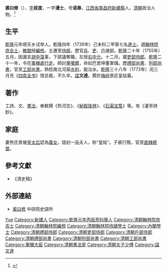 {{明清人物信息框
| 姓名 = 裘曰修
| 原名 =
| 圖片名稱= 裘曰修.jpg
| 圖片大小 = 200px
| 圖片說明 =《[[清代学者像传|清代学者像传]]》第一集之《裘曰修像》，[[葉衍蘭|葉衍蘭]]摹繪
| 最高職務 = 誥授光祿大夫太子少傅經筵講官南書房供奉工部尚書兼管順天府尹事
| 國家 = 大清
| 爵位 = 
| 籍貫 = [[江西省|江西省]][[南昌府|南昌府]][[新建縣|新建縣]]
| 族裔 = 漢族
| 旗籍 = 
| 字號 = 字'''叔度'''，一字'''漫士'''
| 諡號 = 文達
| 出生日期 = [[康熙|康熙]]五十一年（1712年）
| 出生地點 = [[江蘇省|江蘇省]][[長洲縣|長洲縣]]
| 逝世日期 = [[乾隆|乾隆]]三十八年（1773年）
| 逝世地點 = [[江蘇省|江蘇省]][[長洲縣|長洲縣]]
| 墓葬 = 
| 配偶 =
| 親屬 = 
| 出身 = 
* 乾隆四年己未科進士出身
| 經歷 = 
| 著作 =
}}

'''裘曰修'''（{{bd|1712年||1773年|catIdx=Q裘}}），[[表字|字]]'''叔度'''，一字'''漫士'''，号'''诺皋'''，[[江西省|江西省]][[南昌府|南昌府]][[新建縣|新建縣]]人，[[清朝|清朝]]政治人物。<ref>{{Cite book|title=中国历史人物辞典|author=吴海林, 李延沛编|publisher=黑龙江人民出版社|year=1983|isbn=|location=哈尔滨|pages=}}</ref>

== 生平 ==
[[乾隆|乾隆]]元年顺天乡试举人。乾隆四年（1739年）己未科二甲第七名[[進士|進士]]。選[[翰林院庶吉士|翰林院庶吉士]]，[[散館|散館]]授[[編修|編修]]。五遷至[[侍郎|侍郎]]，歷官[[兵|兵]]、[[吏|吏]]、[[戶|戶]]諸部。[[乾隆|乾隆]]二十年（1755年）五月，因漏言[[胡中藻|胡中藻]]事，下部議奪職，左授[[右中允|右中允]]。十二月，擢[[吏部侍郎|吏部侍郎]]。[[乾隆|乾隆]]二十一年，令在[[軍機處行走|軍機處行走]]。師討[[準噶爾|準噶爾]]，命如巴里坤董軍儲。歷[[禮部尚書|禮部尚書]]、[[刑部尚書|刑部尚書]]，官至[[工部尚書|工部尚書]]。熟稔南北河渠[[水利|水利]]，能治水。[[乾隆|乾隆]]三十八年（1773年）闰三月充《[[四库全书|四库全书]]》馆总裁，不久卒。[[諡|諡]]'''文達'''。葬於[[梅岭_(江西)|梅岭]]景区皇姑墓。

== 著作==
工詩、文、[[書法|書法]]，奉敕撰《热河志》、《[[秘殿珠林|秘殿珠林]]》、《[[石渠宝笈|石渠宝笈]]》等。有《灌亭詩鈔》。

== 家庭 ==
妻熊氏曾被[[皇太后|皇太后]]認為[[義女|義女]]，誥封一品夫人，称“皇姑”。子裘行簡，官至[[直隸總督|直隸總督]]。

== 參考文獻 ==
{{reflist}}
*《清史稿》

== 外部連結 ==
* [http://archive.ihp.sinica.edu.tw/ttscgi/ttsquery?0:0:mctauac:NO%3DNO397 裘曰修]{{Wayback|url=http://archive.ihp.sinica.edu.tw/ttscgi/ttsquery?0:0:mctauac:NO%3DNO397 |date=20160304091456 }} 中研院史語所

{{乾隆四年己未科殿試金榜}}

{{Authority control}}
{{DEFAULTSORT:Qiu裘}}
[[Category:裘姓|Yue]]
[[Category:新建人|Category:新建人]]
[[Category:乾隆元年丙辰恩科舉人|Category:乾隆元年丙辰恩科舉人]]
[[Category:清朝翰林院庶吉士|Category:清朝翰林院庶吉士]]
[[Category:清朝翰林院編修|Category:清朝翰林院編修]]
[[Category:清朝翰林院侍讀學士|Category:清朝翰林院侍讀學士]]
[[Category:內閣學士|Category:內閣學士]]
[[Category:清朝禮部侍郎|Category:清朝禮部侍郎]]
[[Category:清朝吏部侍郎|Category:清朝吏部侍郎]]
[[Category:清朝戶部侍郎|Category:清朝戶部侍郎]]
[[Category:清朝禮部尚書|Category:清朝禮部尚書]]
[[Category:清朝刑部尚書|Category:清朝刑部尚書]]
[[Category:清朝工部尚書|Category:清朝工部尚書]]
[[Category:軍機大臣|Category:軍機大臣]]
[[Category:清朝書法家|Category:清朝書法家]]
[[Category:清朝太子少傅|Category:清朝太子少傅]]
[[Category:諡文達|Category:諡文達]]
